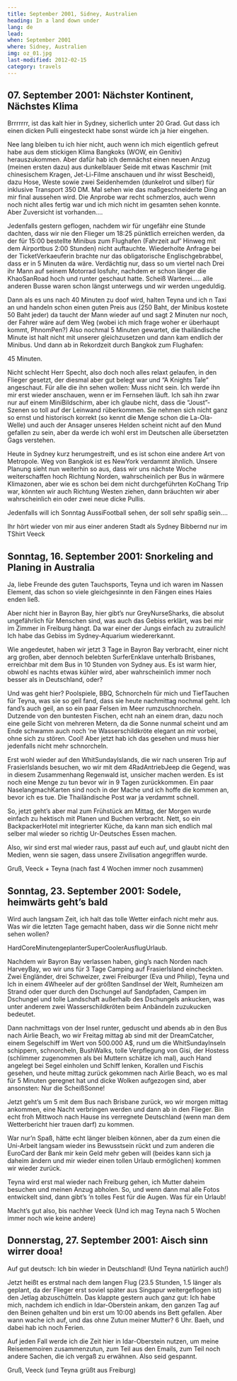 ```yaml
---
title: September 2001, Sidney, Australien
heading: In a land down under
lang: de
lead:
when: September 2001
where: Sidney, Australien
img: oz_01.jpg
last-modified: 2012-02-15
category: travels
---
```


## 07. September 2001: Nächster Kontinent, Nächstes Klima

Brrrrrrr, ist das kalt hier in Sydney, sicherlich unter 20 Grad. Gut dass ich
einen dicken Pulli eingesteckt habe sonst würde ich ja hier eingehen.

Nee lang bleiben tu ich hier nicht, auch wenn ich mich eigentlich gefreut habe
aus dem stickigen Klima Bangkoks (WOW, ein Genitiv) herauszukommen. Aber dafür
hab ich demnächst einen neuen Anzug (meinen ersten dazu) aus dunkelblauer
Seide mit etwas Kaschmir (mit chinesischem Kragen, Jet-Li-Filme anschauen und
ihr wisst Bescheid), dazu Hose, Weste sowie zwei Seidenhemden (dunkelrot und
silber) für inklusive Transport 350 DM. Mal sehen wie das maßgeschneiderte
Ding an mir final aussehen wird. Die Anprobe war recht schmerzlos, auch wenn
noch nicht alles fertig war und ich mich nicht im gesamten sehen konnte. Aber
Zuversicht ist vorhanden....

Jedenfalls gestern geflogen, nachdem wir für ungefähr eine Stunde dachten,
dass wir nie den Flieger um 18:25 pünktlich erreichen werden, da der für 15:00
bestellte Minibus zum Flughafen (Fahrzeit auf’ Hinweg mit dem Airportbus 2:00
Stunden) nicht auftauchte. Wiederholte Anfrage bei der TicketVerkaeuferin
brachte nur das obligatorische Englischgebrabbel, dass er in 5 Minuten da
wäre. Verdächtig nur, dass so um viertel nach Drei ihr Mann auf seinem
Motorrad losfuhr, nachdem er schon länger die KhaoSanRoad hoch und runter
geschaut hatte. Scheiß Warterei..... alle anderen Busse waren schon längst
unterwegs und wir werden ungeduldig.

Dann als es uns nach 40 Minuten zu doof wird, halten Teyna und ich n Taxi an
und handeln schon einen guten Preis aus (250 Baht, der Minibus kostete 50 Baht
jeder) da taucht der Mann wieder auf und sagt 2 Minuten nur noch, der Fahrer
wäre auf dem Weg (wobei ich mich frage woher er überhaupt kommt, PhnomPen?)
Also nochmal 5 Minuten gewartet, die thailändische Minute ist halt nicht mit
unserer gleichzusetzen und dann kam endlich der Minibus. Und dann ab in
Rekordzeit durch Bangkok zum Flughafen:

45 Minuten.

Nicht schlecht Herr Specht, also doch noch alles relaxt gelaufen, in den
Flieger gesetzt, der diesmal aber gut belegt war und “A Knights Tale”
angeschaut. Für alle die ihn sehen wollen: Muss nicht sein. Ich werde ihn mir
erst wieder anschauen, wenn er im Fernsehen läuft. Ich sah ihn zwar nur auf
einem MiniBildschirm, aber ich glaube nicht, dass die “Joust”-Szenen so toll
auf der Leinwand rüberkommen. Sie nehmen sich nicht ganz so ernst und
historisch korrekt (so kennt die Menge schon die La-Ola-Welle) und auch der
Ansager unseres Helden scheint nicht auf den Mund gefallen zu sein, aber da
werde ich wohl erst im Deutschen alle übersetzten Gags verstehen.

Heute in Sydney kurz herumgestreift, und es ist schon eine andere Art von
Metropole. Weg von Bangkok ist es NewYork verdammt ähnlich. Unsere Planung
sieht nun weiterhin so aus, dass wir uns nächste Woche weiterschaffen hoch
Richtung Norden, wahrscheinlich per Bus in wärmere Klimazonen, aber wie es
schon bei dem nicht durchgeführten KoChang Trip war, könnten wir auch Richtung
Westen ziehen, dann bräuchten wir aber wahrscheinlich ein oder zwei neue dicke
Pullis.

Jedenfalls will ich Sonntag AussiFootball sehen, der soll sehr spaßig sein....

Ihr hört wieder von mir aus einer anderen Stadt als Sydney
Bibbernd nur im TShirt
Veeck

## Sonntag, 16. September 2001: Snorkeling and Planing in Australia

Ja, liebe Freunde des guten Tauchsports, Teyna und ich waren im Nassen
Element, das schon so viele gleichgesinnte in den Fängen eines Haies enden
ließ.

Aber nicht hier in Bayron Bay, hier gibt’s nur GreyNurseSharks, die absolut
ungefährlich für Menschen sind, was auch das Gebiss erklärt, was bei mir im
Zimmer in Freiburg hängt. Da war einer der Jungs einfach zu zutraulich! Ich
habe das Gebiss im Sydney-Aquarium wiedererkannt.

Wie angedeutet, haben wir jetzt 3 Tage in Bayron Bay verbracht, einer nicht
arg großen, aber dennoch belebten SurferEnklave unterhalb Brisbanes,
erreichbar mit dem Bus in 10 Stunden von Sydney aus. Es ist warm hier, obwohl
es nachts etwas kühler wird, aber wahrscheinlich immer noch besser als in
Deutschland, oder?

Und was geht hier? Poolspiele, BBQ, Schnorcheln für mich und TiefTauchen für
Teyna, was sie so geil fand, dass sie heute nachmittag nochmal geht. Ich
fand’s auch geil, an so ein paar Felsen im Meer rumzuschnorcheln. Dutzende von
den buntesten Fischen, echt nah an einem dran, dazu noch eine geile Sicht von
mehreren Metern, da die Sonne nunmal scheint und am Ende schwamm auch noch ’ne
Wasserschildkröte elegant an mir vorbei, ohne sich zu stören. Cool! Aber jetzt
hab ich das gesehen und muss hier jedenfalls nicht mehr schnorcheln.

Erst wohl wieder auf den WhitSundayIslands, die wir nach unseren Trip auf
FrasierIslands besuchen, wo wir mit dem 4RadAntriebJeep die Gegend, was in
diesem Zusammenhang Regenwald ist, unsicher machen werden. Es ist noch eine
Menge zu tun bevor wir in 9 Tagen zurückkommen. Ein paar NaselangmachKarten
sind noch in der Mache und ich hoffe die kommen an, bevor ich es tue. Die
Thailändische Post war ja verdammt schnell.

So, jetzt geht’s aber mal zum Frühstück am Mittag, der Morgen wurde einfach zu
hektisch mit Planen und Buchen verbracht. Nett, so ein BackpackerHotel mit
integrierter Küche, da kann man sich endlich mal selber mal wieder so richtig
Ur-Deutsches Essen machen.

Also, wir sind erst mal wieder raus, passt auf euch auf, und glaubt nicht den
Medien, wenn sie sagen, dass unsere Zivilisation angegriffen wurde.

Gruß, Veeck + Teyna (nach fast 4 Wochen immer noch zusammen)

## Sonntag, 23. September 2001: Sodele, heimwärts geht’s bald

Wird auch langsam Zeit, ich halt das tolle Wetter einfach nicht mehr aus. Was
wir die letzten Tage gemacht haben, dass wir die Sonne nicht mehr sehen
wollen?

HardCoreMinutengeplanterSuperCoolerAusflugUrlaub.

Nachdem wir Bayron Bay verlassen haben, ging’s nach Norden nach HarveyBay, wo
wir uns für 3 Tage Camping auf FrasierIsland eincheckten. Zwei Engländer, drei
Schweizer, zwei Freiburger (Eva und Philip), Teyna und Ich in einem 4Wheeler
auf der größten SandInsel der Welt, Rumheizen am Strand oder quer durch den
Dschungel auf Sandpfaden, Campen im Dschungel und tolle Landschaft außerhalb
des Dschungels ankucken, was unter anderem zwei Wasserschildkröten beim
Anbändeln zuzukucken bedeutet.

Dann nachmittags von der Insel runter, geduscht und abends ab in den Bus nach
Airlie Beach, wo wir Freitag mittag ab sind mit der DreamCatcher, einem
Segelschiff im Wert von 500.000 A\$, rund um die WhitSundayInseln schippern,
schnorcheln, BushWalks, tolle Verpflegung von Gisi, der Hostess (schlimmer
zugenommen als bei Muttern schätze ich mal), auch Hand angelegt bei Segel
einholen und Schiff lenken, Korallen und Fischis gesehen, und heute mittag
zurück gekommen nach Airlie Beach, wo es mal für 5 Minuten geregnet hat und
dicke Wolken aufgezogen sind, aber ansonsten: Nur die ScheißSonne!

Jetzt geht’s um 5 mit dem Bus nach Brisbane zurück, wo wir morgen mittag
ankommen, eine Nacht verbringen werden und dann ab in den Flieger. Bin echt
froh Mittwoch nach Hause ins verregnete Deutschland (wenn man dem
Wetterbericht hier trauen darf) zu kommen.

War nur’n Spaß, hätte echt länger bleiben können, aber da zum einen die
Uni-Arbeit langsam wieder ins Bewusstsein rückt und zum anderen die EuroCard
der Bank mir kein Geld mehr geben will (beides kann sich ja daheim ändern und
mir wieder einen tollen Urlaub ermöglichen) kommen wir wieder zurück.

Teyna wird erst mal wieder nach Freiburg gehen, ich Mutter daheim besuchen und
meinen Anzug abholen. So, und wenn dann mal alle Fotos entwickelt sind, dann
gibt’s ’n tolles Fest für die Augen. Was für ein Urlaub!

Macht’s gut also, bis nachher
Veeck (Und ich mag Teyna nach 5 Wochen immer noch wie keine andere)

## Donnerstag, 27. September 2001: Aisch sinn wirrer dooa!

Auf gut deutsch: Ich bin wieder in Deutschland! (Und Teyna natürlich auch!)

Jetzt heißt es erstmal nach dem langen Flug (23.5 Stunden, 1.5 länger als
geplant, da der Flieger erst soviel später aus Singapur weitergeflogen ist)
den Jetlag abzuschütteln. Das klappte gestern auch ganz gut: Ich habe mich,
nachdem ich endlich in Idar-Oberstein ankam, den ganzen Tag auf den Beinen
gehalten und bin erst um 10:00 abends ins Bett gefallen. Aber wann wache ich
auf, und das ohne Zutun meiner Mutter? 6 Uhr. Baeh, und dabei hab ich noch
Ferien.

Auf jeden Fall werde ich die Zeit hier in Idar-Oberstein nutzen, um meine
Reisememoiren zusammenzutun, zum Teil aus den Emails, zum Teil noch andere
Sachen, die ich vergaß zu erwähnen. Also seid gespannt.

Gruß, Veeck (und Teyna grüßt aus Freiburg)

